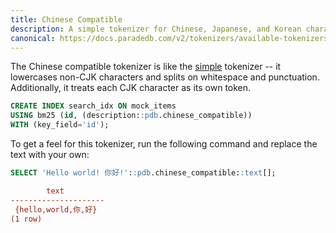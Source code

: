 ```yaml
---
title: Chinese Compatible
description: A simple tokenizer for Chinese, Japanese, and Korean characters
canonical: https://docs.paradedb.com/v2/tokenizers/available-tokenizers/chinese-compatible
---
```


The Chinese compatible tokenizer is like the [simple](/v2/tokenizers/available-tokenizers/simple) tokenizer -- it lowercases non-CJK characters and splits on
whitespace and punctuation. Additionally, it treats each CJK character as its own token.

```sql
CREATE INDEX search_idx ON mock_items
USING bm25 (id, (description::pdb.chinese_compatible))
WITH (key_field='id');
```

To get a feel for this tokenizer, run the following command and replace the text with your own:

```sql
SELECT 'Hello world! 你好!'::pdb.chinese_compatible::text[];
```

```ini Expected Response
        text
---------------------
 {hello,world,你,好}
(1 row)
```

